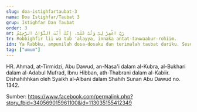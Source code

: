 ```yaml
---
slug: doa-istighfartaubat-3
nama: Doa Istighfar/Taubat 3
grup: Istighfar Dan Taubat
order: 3
ar: رَبِّ اغْفِرْ لِيْ وَتُبْ عَلَىَّ، إِنَّكَ أَنْتَ التَّوَّابُ الرَّحِيْمُ
tr: Robbighfir lii wa tub 'alayya, innaka antat-tawwaabur-rohiim.
idn: Ya Rabbku, ampunilah dosa-dosaku dan terimalah taubat dariku. Sesungguhnya Engkau Maha Penerima taubat lagi Maha Penyayang.
tag: ["umum"]
---
```


HR. Ahmad, at-Tirmidzi, Abu Dawud, an-Nasa'i dalam al-Kubra, al-Bukhari dalam al-Adabul Mufrad, Ibnu Hibban, ath-Thabrani dalam al-Kabiir. Dishahihhkan oleh Syaikh al-Albani dalam Shahih Sunan Abu Dawud no. 1342.

Sumber: https://www.facebook.com/permalink.php?story_fbid=340569015961100&id=113035155412349
